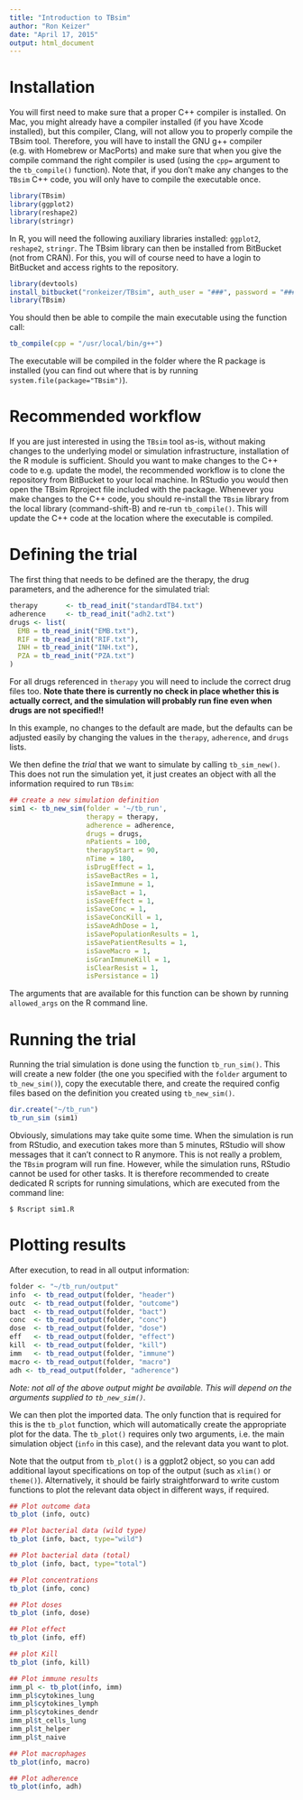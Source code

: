 ```yaml
---
title: "Introduction to TBsim"
author: "Ron Keizer"
date: "April 17, 2015"
output: html_document
---
```


# Installation

You will first need to make sure that a proper C++ compiler is installed. On Mac, you might already have a compiler installed (if you have Xcode installed), but this compiler, Clang, will not allow you to properly compile the TBsim tool. Therefore, you will have to install the GNU g++ compiler (e.g. with Homebrew or MacPorts) and make sure that when you give the compile command the right compiler is used (using the `cpp=` argument to the `tb_compile()` function). Note that, if you don't make any changes to the `TBsim` C++ code, you will only have to compile the executable once. 

```r
library(TBsim)
library(ggplot2)
library(reshape2)
library(stringr)
```

In R, you will need the following auxiliary libraries installed: `ggplot2`, `reshape2`, `stringr`. The TBsim library can then be installed from BitBucket (not from CRAN). For this, you will of course need to have a login to BitBucket and access rights to the repository.

```r
library(devtools)
install_bitbucket("ronkeizer/TBsim", auth_user = "###", password = "###")
library(TBsim)
```

You should then be able to compile the main executable using the function call:

```r
tb_compile(cpp = "/usr/local/bin/g++")
```

The executable will be compiled in the folder where the R package is installed (you can find out where that is by running `system.file(package="TBsim")`).

# Recommended workflow

If you are just interested in using the `TBsim` tool as-is, without making changes to the underlying model or simulation infrastructure, installation of the R module is sufficient. Should you want to make changes to the C++ code to e.g. update the model, the recommended workflow is to clone the repository from BitBucket to your local machine. In RStudio you would then open the TBsim Rproject file included with the package. Whenever you make changes to the C++ code, you should re-install the `TBsim` library from the local library (command-shift-B) and re-run `tb_compile()`. This will update the C++ code at the location where the executable is compiled.

# Defining the trial

The first thing that needs to be defined are the therapy, the drug parameters, and the adherence for the simulated trial:

```r
therapy       <- tb_read_init("standardTB4.txt")
adherence     <- tb_read_init("adh2.txt")
drugs <- list(
  EMB = tb_read_init("EMB.txt"),
  RIF = tb_read_init("RIF.txt"),
  INH = tb_read_init("INH.txt"),
  PZA = tb_read_init("PZA.txt")
)
```

For all drugs referenced in `therapy` you will need to include the correct drug files too. **Note thate there is currently no check in place whether this is actually correct, and the simulation will probably run fine even when drugs are not specified!!**

In this example, no changes to the default are made, but the defaults can be adjusted easily by changing the values in the `therapy`, `adherence`, and `drugs` lists.

We then define the *trial* that we want to simulate by calling `tb_sim_new()`. This does not run the simulation yet, it just creates an object with all the information required to run `TBsim`:

```r
## create a new simulation definition
sim1 <- tb_new_sim(folder = '~/tb_run', 
                   therapy = therapy,
                   adherence = adherence,
                   drugs = drugs,
                   nPatients = 100,
                   therapyStart = 90,
                   nTime = 180,
                   isDrugEffect = 1,
                   isSaveBactRes = 1,
                   isSaveImmune = 1,
                   isSaveBact = 1,
                   isSaveEffect = 1,
                   isSaveConc = 1,
                   isSaveConcKill = 1,
                   isSaveAdhDose = 1,
                   isSavePopulationResults = 1,
                   isSavePatientResults = 1,
                   isSaveMacro = 1,
                   isGranImmuneKill = 1,
                   isClearResist = 1,
                   isPersistance = 1)
```

The arguments that are available for this function can be shown by running `allowed_args` on the R command line.

# Running the trial

Running the trial simulation is done using the function `tb_run_sim()`. This will create a new folder (the one you specified with the `folder` argument to `tb_new_sim()`), copy the executable there, and create the required config files based on the definition you created using `tb_new_sim()`.

```r
dir.create("~/tb_run")
tb_run_sim (sim1)
```

Obviously, simulations may take quite some time. When the simulation is run from RStudio, and execution takes more than 5 minutes, RStudio will show messages that it can't connect to R anymore. This is not really a problem, the `TBsim` program will run fine. However, while the simulation runs, RStudio cannot be used for other tasks. It is therefore recommended to create dedicated R scripts for running simulations, which are executed from the command line:

```
$ Rscript sim1.R
```

# Plotting results

After execution, to read in all output information:

```r
folder <- "~/tb_run/output"
info  <- tb_read_output(folder, "header")
outc  <- tb_read_output(folder, "outcome")
bact  <- tb_read_output(folder, "bact")
conc  <- tb_read_output(folder, "conc")
dose  <- tb_read_output(folder, "dose")
eff   <- tb_read_output(folder, "effect")
kill  <- tb_read_output(folder, "kill")
imm   <- tb_read_output(folder, "immune")
macro <- tb_read_output(folder, "macro")
adh <- tb_read_output(folder, "adherence") 
```

*Note: not all of the above output might be available. This will depend on the arguments supplied to `tb_new_sim()`.*

We can then plot the imported data. The only function that is required for this is the `tb_plot` function, which will automatically create the appropriate plot for the data. The `tb_plot()` requires only two arguments, i.e. the main simulation object (`info` in this case), and the relevant data you want to plot.

Note that the output from `tb_plot()` is a ggplot2 object, so you can add additional layout specifications on top of the output (such as `xlim()` or `theme()`). Alternatively, it should be fairly straightforward to write custom functions to plot the relevant data object in different ways, if required.

```r
## Plot outcome data
tb_plot (info, outc)
```

```r
## Plot bacterial data (wild type)
tb_plot (info, bact, type="wild")
```

```r
## Plot bacterial data (total)
tb_plot (info, bact, type="total")
```

```r
## Plot concentrations
tb_plot (info, conc)
```

```r
## Plot doses
tb_plot (info, dose)
```

```r
## Plot effect
tb_plot (info, eff)
```

```r
## plot Kill
tb_plot (info, kill)
```

```r
## Plot immune results
imm_pl <- tb_plot(info, imm)
imm_pl$cytokines_lung
imm_pl$cytokines_lymph
imm_pl$cytokines_dendr
imm_pl$t_cells_lung
imm_pl$t_helper
imm_pl$t_naive
```

```r
## Plot macrophages
tb_plot(info, macro)
```

```r
## Plot adherence
tb_plot(info, adh)
```
